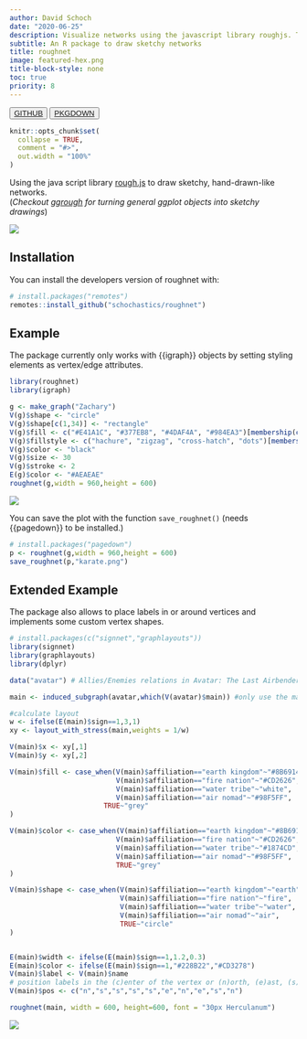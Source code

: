```yaml
---
author: David Schoch
date: "2020-06-25"
description: Visualize networks using the javascript library roughjs. This allows to draw sketchy, hand-drawn-like networks.
subtitle: An R package to draw sketchy networks
title: roughnet
image: featured-hex.png
title-block-style: none
toc: true
priority: 8
---
```


<button type="button" class="btn btn-outline-success"><a href="https://github.com/schochastics/roughnet">GITHUB</a></button>
<button type="button" class="btn btn-outline-success"><a href="http://roughnet.schochastics.net/">PKGDOWN</a></button>


```r
knitr::opts_chunk$set(
  collapse = TRUE,
  comment = "#>",
  out.width = "100%"
)
```

Using the java script library [rough.js](https://roughjs.com/) to draw sketchy, hand-drawn-like networks.  
(*Checkout [ggrough](https://xvrdm.github.io/ggrough/) for turning general ggplot objects into sketchy drawings*)  

![](https://raw.githubusercontent.com/schochastics/roughnet/master/man/figures/example.png)

## Installation

You can install the developers version of roughnet with:

```r
# install.packages("remotes")
remotes::install_github("schochastics/roughnet")
```

## Example

The package currently only works with {{igraph}} objects by setting styling elements as vertex/edge attributes.

```r
library(roughnet)
library(igraph)

g <- make_graph("Zachary")
V(g)$shape <- "circle"
V(g)$shape[c(1,34)] <- "rectangle"
V(g)$fill <- c("#E41A1C", "#377EB8", "#4DAF4A", "#984EA3")[membership(cluster_louvain(g))]
V(g)$fillstyle <- c("hachure", "zigzag", "cross-hatch", "dots")[membership(cluster_louvain(g))]
V(g)$color <- "black"
V(g)$size <- 30
V(g)$stroke <- 2
E(g)$color <- "#AEAEAE"
roughnet(g,width = 960,height = 600)
```

![](https://raw.githubusercontent.com/schochastics/roughnet/master/man/figures/karate.png)

You can save the plot with the function `save_roughnet()` (needs {{pagedown}} to be installed.)
```r
# install.packages("pagedown")
p <- roughnet(g,width = 960,height = 600)
save_roughnet(p,"karate.png")
```

## Extended Example

The package also allows to place labels in or around vertices and implements some custom vertex shapes.
```r
# install.packages(c("signnet","graphlayouts"))
library(signnet)
library(graphlayouts)
library(dplyr)

data("avatar") # Allies/Enemies relations in Avatar: The Last Airbender

main <- induced_subgraph(avatar,which(V(avatar)$main)) #only use the main characters

#calculate layout
w <- ifelse(E(main)$sign==1,3,1)
xy <- layout_with_stress(main,weights = 1/w)

V(main)$x <- xy[,1]
V(main)$y <- xy[,2]

V(main)$fill <- case_when(V(main)$affiliation=="earth kingdom"~"#8B6914",
                          V(main)$affiliation=="fire nation"~"#CD2626",
                          V(main)$affiliation=="water tribe"~"white",
                          V(main)$affiliation=="air nomad"~"#98F5FF",
                       TRUE~"grey"
)

V(main)$color <- case_when(V(main)$affiliation=="earth kingdom"~"#8B6914",
                          V(main)$affiliation=="fire nation"~"#CD2626",
                          V(main)$affiliation=="water tribe"~"#1874CD",
                          V(main)$affiliation=="air nomad"~"#98F5FF",
                          TRUE~"grey"
)

V(main)$shape <- case_when(V(main)$affiliation=="earth kingdom"~"earth",
                           V(main)$affiliation=="fire nation"~"fire",
                           V(main)$affiliation=="water tribe"~"water",
                           V(main)$affiliation=="air nomad"~"air",
                           TRUE~"circle"
)


E(main)$width <- ifelse(E(main)$sign==1,1.2,0.3)
E(main)$color <- ifelse(E(main)$sign==1,"#228B22","#CD3278")
V(main)$label <- V(main)$name
# position labels in the (c)enter of the vertex or (n)orth, (e)ast, (s)outh, or (w)est of it 
V(main)$pos <- c("n","s","s","s","s","e","n","e","s","n") 

roughnet(main, width = 600, height=600, font = "30px Herculanum")
```


![](https://raw.githubusercontent.com/schochastics/roughnet/master/man/figures/avatar.png)